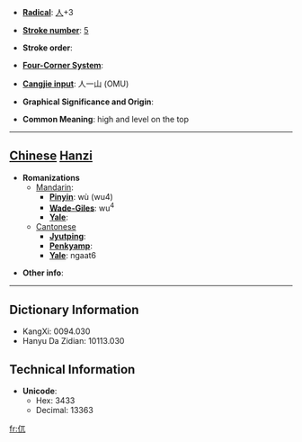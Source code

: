 * '''[[Wiktionary:Chinese radical index| Radical]]''': [[Wiktionary:Chinese radical index 人|人]]+3

* '''[[Wiktionary:Chinese total strokes index|Stroke number]]''': [[Wiktionary:Chinese total strokes index 5|5]]

* '''Stroke order''': 

* '''[[Wiktionary:Chinese four corner index|Four-Corner System]]''': 

* '''[[Wiktionary:Chinese Cangjie index|Cangjie input]]''': 人一山 (OMU)

* '''Graphical Significance and Origin''': 

* '''Common Meaning''': high and level on the top

----

== [[Chinese]] [[Hanzi]] ==

* '''Romanizations'''
** [[Mandarin]]:
*** '''[[Pinyin]]''': wù (wu4)
*** '''[[Wade-Giles]]''': wu<sup>4</sup>
*** '''[[Yale]]''': 
**[[Cantonese]]
***'''[[Jyutping]]''':
***'''[[Penkyamp]]''': 
***'''[[Yale]]''': ngaat6

* '''Other info''': 

----

== Dictionary Information ==

* KangXi: 0094.030
* Hanyu Da Zidian: 10113.030

== Technical Information ==

* '''Unicode''':
** Hex: 3433
** Decimal: 13363

[[fr:㐳]]
